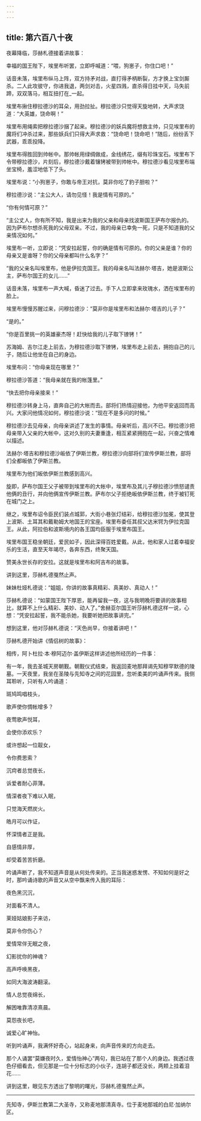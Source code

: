 ```yaml
---
---
---
```

title: 第六百八十夜
---






夜幕降临，莎赫札德接着讲故事：





幸福的国王陛下，埃里布听罢，立即呼喊道：“喂，狗崽子，你住口吧！”

话音未落，埃里布纵马上阵，双方持矛对战，直打得矛柄断裂，方才换上宝剑厮杀。二人此攻彼守，你进我退，两剑对击，火星四溅，直杀得日挂中天，马失前蹄，双双落马，相互扭打在_一起。

埃里布揪住穆拉德沙的耳朵，用劲拉扯。穆拉德沙只觉得天旋地转，大声求饶道：“大英雄，饶命啊！”

埃里布用绳索把穆拉德沙捆了起来。穆拉德沙的妖兵魔将想救主帅，只见埃里布的魔将们冲杀过来，那些妖兵们只得大声求救：“饶命吧！饶命吧！”随后，纷纷丢下武器，乖乖投降。

埃里布得胜回到帅帐中。那帅帐用绿绸做成，金线绣花，缀有珍珠宝石。埃里布下令带穆拉德沙，片刻后，穆拉德沙戴着镶铐被带到帅帐中。穆拉德沙看见埃里布端坐宝椅，羞涩地低下了头。

埃里布说：“小狗崽子，你敢与帝王对抗，莫非你吃了豹子胆啦？”

穆拉德沙说：“主公大人，请勿见怪！我是情有可原的。”

“你有何情可原？”

“主公丈人，你有所不知，我是出来为我的父亲和母亲找波斯国王萨布尔报仇的。因为萨布尔想杀死我的父母双亲。不过，我的母亲已幸免一死，只是不知道我的父亲情况如何。”

埃里布一听，立即说：“凭安拉起誓，你的确是情有可原的。你的父亲是谁？你的母亲又是谁呀？你的父母亲都叫什么名字？”

“我的父亲名叫埃里布，他是伊拉克国王。我的母亲名叫法赫尔·塔吉，她是波斯公主，萨布尔国王的女儿……”

话音未落，埃里布一声大喊，昏迷了过去。手下人立即拿来玫瑰水，洒在埃里布的脸上。

埃里布慢慢苏醒过来，问穆拉德沙：“莫非你是埃里布和法赫尔·塔吉的儿子？”

“是的。”

“你是百里挑一的英雄豪杰呀！赶快给我的儿子取下镣铐！”

苏海姆、吉尔江走上前去，为穆拉德沙取下镣铐，埃里布走上前去，拥抱自己的儿子，随后让他坐在自己的身边。

埃里布问：“你母亲现在哪里？”

穆拉德沙答道：“我母亲就在我的帐篷里。”

“快去把你母亲接来！”

穆拉德沙转身上马，直奔自己的大帐而去。部将们热情迎接他，为他平安返回而高兴。大家问他情况如何，穆拉德沙说：“现在不是多问的时候。”

穆拉德沙去见母亲，向母亲讲述了发生的事情。母亲听后，高兴不已。穆拉德沙把母亲带入父亲的大帐中，这对久别的夫妻重逢，相互紧紧拥抱在一起，兴奋之情难以描述。

法赫尔·塔吉和穆拉德沙皈依了伊斯兰教，穆拉德沙向部将们宣传伊斯兰教，部将们全都皈依了伊斯兰教。

埃里布为他们皈依伊斯兰教感到高兴。

旋即，萨布尔国王父子被带到埃里布的大帐中，埃里布及其儿子穆拉德沙愤怒谴责他俩的丑行，并向他俩宣传伊斯兰教。萨布尔父子拒绝皈依伊斯兰教，终于被钉死在城门之上。

继之，埃里布诏令臣民们装点城郭，大街小巷张灯结彩，给穆拉德沙加冕，使其登上波斯、土耳其和戴勒姆大地国王的宝座。埃里布委任其叔父达米锷为伊拉克国王。从此，阿拉伯和波斯境内的各王国均臣服于埃里布国王。

埃里布国王稳坐朝廷，爱民如子，因此深得百姓爱戴。从此，他和家人过着幸福安乐的生活，直至天年竭尽，各奔东西，终聚天国。

赞美永世长存的安拉。这就是埃里布和阿吉布的故事。

讲到这里，莎赫札德戛然止声。

妹妹杜娅札德说：“姐姐，你讲的故事真精彩、真美妙、真动人！”

莎赫札德说：“如蒙国王陛下厚恩，能再留我一夜，这与我明晚将要讲的故事相比，就算不上什么精彩、美妙、动人了。”舍赫亚尔国王听莎赫札德这样一说，心想：“凭安拉起誓，我不能杀她，我要听她把故事讲完。”

想到这里，他对莎赫札德说：“天色尚早，你接着讲吧！”





莎赫札德开始讲《情侣树的故事》：

相传，阿卜杜拉·本·穆阿迈尔·盖伊斯这样讲述他所经历的一件事：

有一年，我去圣城天房朝觐。朝觐仪式结束，我返回麦地那拜谒先知穆罕默德的陵墓。一天夜里，我坐在圣陵与先知寺之间的花园里，忽听柔美的吟诵声传来。我侧耳聆听，只听有人吟诵道：


斑鸠鸣唱枝头，

歌声使你惆帐增多？

夜莺歌声悦耳，

会使你添欢乐？

或许想起一位靓女，

令你费思索？

沉疴者总觉夜长，

诉爱者耐心菲薄。

情深者夜下难以入眠，

只觉海天燃炭火。

皓月可以作证，

怀深情者正是我。

自感情非厚，

却受着苦苦折磨。



吟诵声断了，我不知道声音是从何处传来的。正当我迷惑发愣、不知如何是好之时，那吟诵诗歌的声音又从空中飘来传入我的耳际：


夜色黑沉沉，

对面看不清人。

莱娅姑娘影子来访，

莫非令你伤心？

爱情常伴无眠之夜，

幻影扰你的神魂？

高声呼唤黑夜，

如同大海波涛翻滚。

情人总觉夜绵长，

解困唯靠清凉熹晨。

莫怨夜长吧，

诚爱心旷神怡。



听到吟诵声，我满怀好奇心，站起身来，向声音传来的方向走去。

那个人诵罢“莫嫌夜时久，爱情怡神心”两句，我已站在了那个人的身边。我透过夜色仔细看去，但见那是一位十分标志的小伙子，连胡子都还没长，两颊上挂着泪花……





讲到这里，眼见东方透出了黎明的曙光，莎赫札德戛然止声。



***





先知寺，伊斯兰教第二大圣寺，又称麦地那清真寺。位于麦地那城的白尼·加纳尔区。​​​